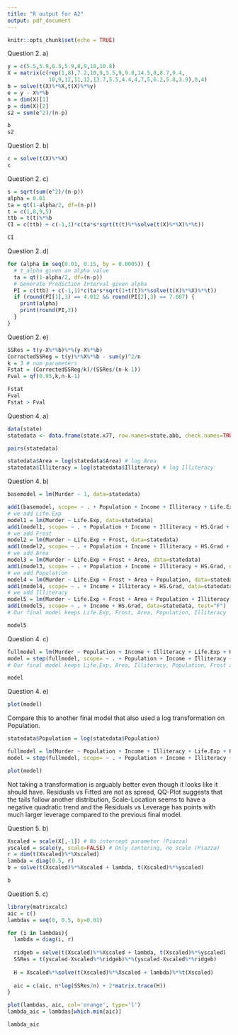```yaml
---
title: "R output for A2"
output: pdf_document
---
```


```r
knitr::opts_chunk$set(echo = TRUE)
```

Question 2. a)
```r
y = c(5.5,5.9,6.5,5.9,8,9,10,10.8)
X = matrix(c(rep(1,8),7.2,10,9,5.5,9,9.8,14.5,8,8.7,9.4,
             10,9,12,11,12,13.7,5.5,4.4,4,7,5,6.2,5.8,3.9),8,4)
b = solve(t(X)%*%X,t(X)%*%y)
e = y - X%*%b
n = dim(X)[1]
p = dim(X)[2]
s2 = sum(e^2)/(n-p)

b
s2
```

Question 2. b)
```r
c = solve(t(X)%*%X)
c
```

Question 2. c)
```r
s = sqrt(sum(e^2)/(n-p))
alpha = 0.01
ta = qt(1-alpha/2, df=(n-p))
t = c(1,8,9,5)
ttb = t(t)%*%b
CI = c(ttb) + c(-1,1)*c(ta*s*sqrt(t(t)%*%solve(t(X)%*%X)%*%t))

CI
```

Question 2. d)
```r
for (alpha in seq(0.01, 0.15, by = 0.0005)) {
  # t_alpha given an alpha value
  ta = qt(1-alpha/2, df=(n-p)) 
  # Generate Prediction Interval given alpha
  PI = c(ttb) + c(-1,1)*c(ta*s*sqrt(1+t(t)%*%solve(t(X)%*%X)%*%t))  
  if (round(PI[1],3) == 4.012 && round(PI[2],3) == 7.087) {
    print(alpha)
    print(round(PI,3))
  }
}
```

Question 2. e)
```r
SSRes = t(y-X%*%b)%*%(y-X%*%b)
CorrectedSSReg = t(y)%*%X%*%b - sum(y)^2/n
k = 3 # num parameters
Fstat = (CorrectedSSReg/k)/(SSRes/(n-k-1))
Fval = qf(0.95,k,n-k-1)

Fstat
Fval
Fstat > Fval
```

Question 4. a)
```r
data(state)
statedata <- data.frame(state.x77, row.names=state.abb, check.names=TRUE)

pairs(statedata)

statedata$Area = log(statedata$Area) # log Area
statedata$Illiteracy = log(statedata$Illiteracy) # log Illiteracy
```

Question 4. b)
```r
basemodel = lm(Murder ~ 1, data=statedata)

add1(basemodel, scope= ~ . + Population + Income + Illiteracy + Life.Exp + HS.Grad + Frost + Area, data=statedata, test="F")
# we add Life.Exp
model1 = lm(Murder ~ Life.Exp, data=statedata)
add1(model1, scope= ~ . + Population + Income + Illiteracy + HS.Grad + Frost + Area, data=statedata, test="F")
# we add Frost
model2 = lm(Murder ~ Life.Exp + Frost, data=statedata)
add1(model2, scope= ~ . + Population + Income + Illiteracy + HS.Grad +  Area, data=statedata, test="F")
# we add Area
model3 = lm(Murder ~ Life.Exp + Frost + Area, data=statedata)
add1(model3, scope= ~ . + Population + Income + Illiteracy + HS.Grad, data=statedata, test="F")
# we add Population
model4 = lm(Murder ~ Life.Exp + Frost + Area + Population, data=statedata)
add1(model4, scope= ~ . + Income + Illiteracy + HS.Grad, data=statedata, test="F")
# we add Illiteracy
model5 = lm(Murder ~ Life.Exp + Frost + Area + Population + Illiteracy, data=statedata)
add1(model5, scope= ~ . + Income + HS.Grad, data=statedata, test="F")
# Our final model keeps Life.Exp, Frost, Area, Population, Illiteracy

model5
```

Question 4. c)
```r
fullmodel = lm(Murder ~ Population + Income + Illiteracy + Life.Exp + HS.Grad + Frost + Area, data=statedata)
model = step(fullmodel, scope= ~ . + Population + Income + Illiteracy + Life.Exp + HS.Grad + Frost + Area, data=statedata)
# Our final model keeps Life.Exp, Area, Illiteracy, Population, Frost at a significance level of alpha=0.05

model
```

Question 4. e)
```r
plot(model)
```
Compare this to another final model that also used a log transformation on Population.
```r
statedata$Population = log(statedata$Population)

fullmodel = lm(Murder ~ Population + Income + Illiteracy + Life.Exp + HS.Grad + Frost + Area, data=statedata)
model = step(fullmodel, scope= ~ . + Population + Income + Illiteracy + Life.Exp + HS.Grad + Frost + Area, data=statedata)

plot(model)
```
Not taking a transformation is arguably better even though it looks like it should have.
Residuals vs Fitted are not as spread, QQ-Plot suggests that the tails follow another distribution, Scale-Location seems to have a negative quadratic trend and the Residuals vs Leverage has points with much larger leverage compared to the previous final model.

Question 5. b)
```r
Xscaled = scale(X[,-1]) # No intercept parameter (Piazza)
yscaled = scale(y, scale=FALSE) # Only centering, no scale (Piazza)
r = dim(t(Xscaled)%*%Xscaled)
lambda = diag(0.5, r)
b = solve(t(Xscaled)%*%Xscaled + lambda, t(Xscaled)%*%yscaled)

b
```

Question 5. c)
```r
library(matrixcalc)
aic = c()
lambdas = seq(0, 0.5, by=0.01)

for (i in lambdas){
  lambda = diag(i, r)
  
  ridgeb = solve(t(Xscaled)%*%Xscaled + lambda, t(Xscaled)%*%yscaled)
  SSRes = t(yscaled-Xscaled%*%ridgeb)%*%(yscaled-Xscaled%*%ridgeb)
  
  H = Xscaled%*%solve(t(Xscaled)%*%Xscaled + lambda)%*%t(Xscaled)
  
  aic = c(aic, n*log(SSRes/n) + 2*matrix.trace(H))
}

plot(lambdas, aic, col='orange', type='l')
lambda_aic = lambdas[which.min(aic)]

lambda_aic
```


















































